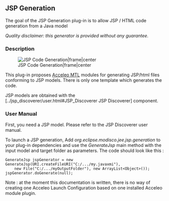 == JSP Generation ==

The goal of the JSP Generation plug-in is to allow JSP / HTML code generation from a Java model 

''Quality disclaimer: this generator is provided without any guarantee.''

=== Description ===

[[Image:../../img/jsp/JspM2T.PNG|JSP Code Generation|frame|center]] 

This plug-in proposes [[Acceleo|Acceleo MTL]] modules for generating JSP/html files conforming to JSP models. There is only one template which generates the code.

JSP models are obtained with the [../jsp_discoverer/user.html#JSP_Discoverer JSP Discoverer] component.

=== User Manual ===

First, you need a JSP model. Please refer to the JSP Discoverer user manual.

To launch a JSP generation, Add ''org.eclipse.modisco.jee.jsp.generation'' to your plug-in dependencies and use the ''GenerateJsp'' main method with the input model and target folder as parameters. The code should look like this :
<pre>
GenerateJsp jspGenerator = new GenerateJsp(URI.createFileURI("C:/.../my.javaxmi"),
    new File("C:/.../myOutputFolder"), new ArrayList<Object>());
jspGenerator.doGenerate(null);
</pre>

Note : at the moment this documentation is written, there is no way of creating one Acceleo Launch Configuration based on one installed Acceleo module plugin.
